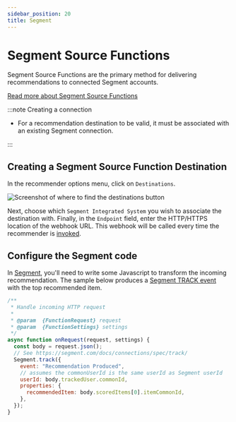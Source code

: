 ```yaml
---
sidebar_position: 20
title: Segment
---
```


# Segment Source Functions

Segment Source Functions are the primary method for delivering recommendations to connected Segment accounts.

[Read more about Segment Source Functions](https://segment.com/docs/connections/functions/source-functions/)

:::note Creating a connection

- For a recommendation destination to be valid, it must be associated with an existing Segment connection.

:::

## Creating a Segment Source Function Destination

In the recommender options menu, click on `Destinations`.

![Screenshot of where to find the destinations button](/img/screenshots/destinations/DestinationsMenuItem.png)

Next, choose which `Segment Integrated System` you wish to associate the destination with.
Finally, in the `Endpoint` field, enter the HTTP/HTTPS location of the webhook URL.
This webhook will be called every time the recommender is [invoked](/docs/recommenders/deploy-recommenders/invoke/invoke-items-recommender).

## Configure the Segment code

In [Segment](https://app.segment.com/), you'll need to write some Javascript to transform the incoming recommendation.
The sample below produces a [Segment TRACK event](https://segment.com/docs/connections/spec/track/) with the top recommended item. 

```js
/**
 * Handle incoming HTTP request
 *
 * @param  {FunctionRequest} request
 * @param  {FunctionSettings} settings
 */
async function onRequest(request, settings) {
  const body = request.json();
  // See https://segment.com/docs/connections/spec/track/
  Segment.track({
    event: "Recommendation Produced",
    // assumes the commonUserId is the same userId as Segment userId
    userId: body.trackedUser.commonId,
    properties: {
      recommendedItem: body.scoredItems[0].itemCommonId,
    },
  });
}
```
